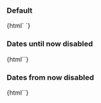
<Meta title="Web Components/Date input" component="ic-date-input" />

<Description markdown={readme} />

### Default

<Canvas>
  <Story name="Default">
    {html`<ic-date-input
        label="When would you like your coffee to be delivered?"
      ></ic-date-input>
      <script>
        var dateInput = document.querySelector("ic-date-input");
        {
          /* dateInput.addEventListener("icChange", function (event) {
        console.log(event.detail.value);
      }); */
        }
      </script>`}
  </Story>
</Canvas>

### Dates until now disabled

<Canvas>
  <Story name="Dates until now disabled">
    {html`<ic-date-input
      label="When would you like your coffee to be delivered?"
      disabled-dates="until-now"
    ></ic-date-input>`}
  </Story>
</Canvas>

### Dates from now disabled

<Canvas>
  <Story name="Dates from now disabled">
    {html`<ic-date-input
      label="When would you like your coffee to be delivered?"
      disabled-dates="from-now"
    ></ic-date-input>`}
  </Story>
</Canvas>
